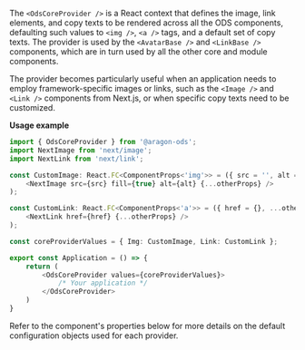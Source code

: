 
<Meta title="Core/Components/OdsCoreProvider" />

<Title>OdsCoreProvider</Title>

The `<OdsCoreProvider />` is a React context that defines the image, link elements, and copy texts to be rendered across
all the ODS components, defaulting such values to `<img />`, `<a />` tags, and a default set of copy texts. The provider
is used by the `<AvatarBase />` and `<LinkBase />` components, which are in turn used by all the other core and module
components.

The provider becomes particularly useful when an application needs to employ framework-specific images or links, such as
the `<Image />` and `<Link />` components from Next.js, or when specific copy texts need to be customized.

**Usage example**

```typescript
import { OdsCoreProvider } from '@aragon-ods';
import NextImage from 'next/image';
import NextLink from 'next/link';

const CustomImage: React.FC<ComponentProps<'img'>> = ({ src = '', alt = 'image', width, height, ...otherProps }) => (
    <NextImage src={src} fill={true} alt={alt} {...otherProps} />
);

const CustomLink: React.FC<ComponentProps<'a'>> = ({ href = {}, ...otherProps }) => (
    <NextLink href={href} {...otherProps} />
);

const coreProviderValues = { Img: CustomImage, Link: CustomLink };

export const Application = () => {
    return (
        <OdsCoreProvider values={coreProviderValues}>
            /* Your application */
        </OdsCoreProvider>
    )
}
```

Refer to the component's properties below for more details on the default configuration objects used for each provider.

<ArgTypes of={OdsCoreProvider} />
